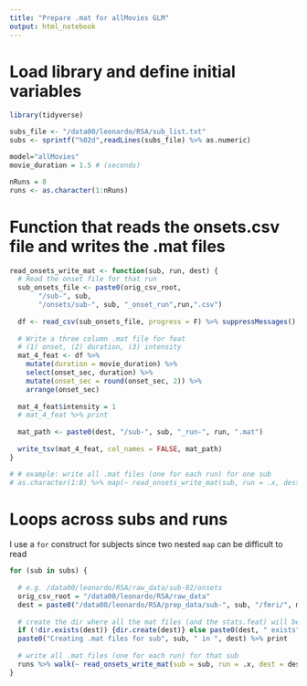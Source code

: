 ```yaml
---
title: "Prepare .mat for allMovies GLM"
output: html_notebook
---
```


# Load library and define initial variables
```r
library(tidyverse)

subs_file <- "/data00/leonardo/RSA/sub_list.txt"
subs <- sprintf("%02d",readLines(subs_file) %>% as.numeric)

model="allMovies"
movie_duration = 1.5 # (seconds)

nRuns = 8
runs <- as.character(1:nRuns)
```



# Function that reads the onsets.csv file and writes the .mat files
```r
read_onsets_write_mat <- function(sub, run, dest) {
  # Read the onset file for that run
  sub_onsets_file <- paste0(orig_csv_root,
       "/sub-", sub,
       "/onsets/sub-", sub, "_onset_run",run,".csv")
  
  df <- read_csv(sub_onsets_file, progress = F) %>% suppressMessages()
  
  # Write a three column .mat file for feat
  # (1) onset, (2) duration, (3) intensity
  mat_4_feat <- df %>% 
    mutate(duration = movie_duration) %>% 
    select(onset_sec, duration) %>% 
    mutate(onset_sec = round(onset_sec, 2)) %>% 
    arrange(onset_sec)
  
  mat_4_feat$intensity = 1
  # mat_4_feat %>% print
  
  mat_path <- paste0(dest, "/sub-", sub, "_run-", run, ".mat")
  
  write_tsv(mat_4_feat, col_names = FALSE, mat_path)
}

# # example: write all .mat files (one for each run) for one sub
# as.character(1:8) %>% map(~ read_onsets_write_mat(sub, run = .x, dest = dest))
```



# Loops across subs and runs
I use a `for` construct for subjects since two nested `map` can be difficult to read 
```r

for (sub in subs) {
  
  # e.g. /data00/leonardo/RSA/raw_data/sub-02/onsets
  orig_csv_root = "/data00/leonardo/RSA/raw_data"
  dest = paste0("/data00/leonardo/RSA/prep_data/sub-", sub, "/fmri/", model)
  
  # create the dir where all the mat files (and the stats.feat) will be stored
  if (!dir.exists(dest)) {dir.create(dest)} else paste0(dest, " exists")
  paste0("Creating .mat files for sub", sub, " in ", dest) %>% print
  
  # write all .mat files (one for each run) for that sub
  runs %>% walk(~ read_onsets_write_mat(sub = sub, run = .x, dest = dest))
}

```
























